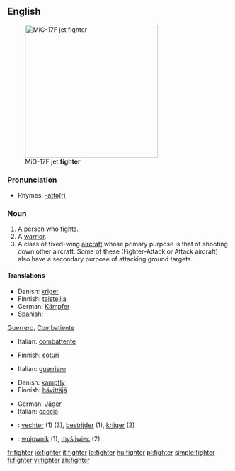 ==English==
[[Image:MiG-17F Top View.JPG|thumb|right|300px|MiG-17F jet '''fighter''']]

===Pronunciation===
* Rhymes: [[Rhymes:English:-aɪtə(r)|-aɪtə(r)]]

===Noun===
{{en-noun}}

# A person who [[fight]]s.
# A [[warrior]].
# A class of fixed-wing [[aircraft]] whose primary purpose is that of shooting down other aircraft.  Some of these (Fighter-Attack or Attack aircraft) also have a secondary purpose of attacking ground targets.

====Translations====
{{rfc-tsort|unknown line format:  Guerrero ,  Combatiente }}
{{trans-top|person who fights}}
* Danish: [[kriger]] {{c}}
* Finnish: [[taistelija]]
* German: [[Kämpfer]] {{m}}
* Spanish:
[[Guerrero]], [[Combatiente]]
* Italian: [[combattente]] {{m|f}}
{{trans-mid}}
{{trans-bottom}}

{{trans-top|warrior}}
* Finnish: [[soturi]]
{{trans-mid}}
* Italian: [[guerriero]] {{m}}
{{trans-bottom}}

{{trans-top|aircraft}}
* Danish: [[kampfly]] {{n}}
* Finnish: [[hävittäjä]]
{{trans-mid}}
* German: [[Jäger]] {{m}}
* Italian: [[caccia]] {{m}}
{{trans-bottom}}

{{checktrans-top}}
* {{ttbc|Dutch}}: [[vechter]] (1) (3), [[bestrijder]] (1), [[krijger]] (2)
* {{ttbc|Polish}}: [[wojownik]] {{m}} (1), [[myśliwiec]] {{m}} (2)
{{trans-bottom}}

[[fr:fighter]]
[[io:fighter]]
[[it:fighter]]
[[lo:fighter]]
[[hu:fighter]]
[[pl:fighter]]
[[simple:fighter]]
[[fi:fighter]]
[[vi:fighter]]
[[zh:fighter]]